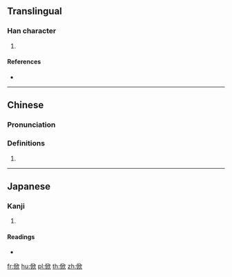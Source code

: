 {{character info/new}}
==Translingual==

===Han character===
{{Han char|rn=9|rad=人|as=08|sn=10|four=|canj=OHLO|ids=⿰亻欣}}

# {{defn|Han|sort=人08}}

====References====
* {{Han ref|kx=0106.240|dkj=00739|dj=0227.070|hdz=10180.030|uh=4FFD|ud=20477}}

----

==Chinese==
{{zh-forms}}

===Pronunciation===
{{zh-pron
|m=xīn
|c=jan1
|mc=
|oc=
|ma=
|cat=
}}

===Definitions===
{{zh-hanzi}}

# {{rfdef|lang=zh}}

----

==Japanese==

===Kanji===
{{ja-kanji|grade=|rs=人08}}

# {{defn|lang=ja|sort=人08}}

====Readings====
* {{ja-readings|on=[[きん]] (kin), [[こん]] (kon)|kun=[[よろこぶ]] (yorokobu)}}

[[fr:俽]]
[[hu:俽]]
[[pl:俽]]
[[th:俽]]
[[zh:俽]]